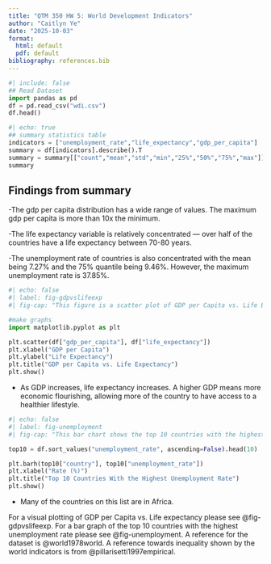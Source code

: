 ```yaml
---
title: "QTM 350 HW 5: World Development Indicators"
author: "Caitlyn Ye"
date: "2025-10-03" 
format:
  html: default
  pdf: default
bibliography: references.bib
---
```

```python
#| include: false
## Read Dataset
import pandas as pd
df = pd.read_csv("wdi.csv")
df.head()
```

```python
#| echo: true
## summary statistics table
indicators = ["unemployment_rate","life_expectancy","gdp_per_capita"]
summary = df[indicators].describe().T
summary = summary[["count","mean","std","min","25%","50%","75%","max"]]
summary
```

## Findings from summary
-The gdp per capita distribution has a wide range of values. The maximum gdp per capita is more than 10x the minimum.

-The life expectancy variable is relatively concentrated — over half of the countries have a life expectancy between 70-80 years.

-The unemployment rate of countries is also concentrated with the mean being 7.27% and the 75% quantile being 9.46%. However, the maximum unemployment rate is 37.85%. 

```python
#| echo: false 
#| label: fig-gdpvslifeexp
#| fig-cap: "This figure is a scatter plot of GDP per Capita vs. Life Expectancy for countries in the dataset"

#make graphs
import matplotlib.pyplot as plt

plt.scatter(df["gdp_per_capita"], df["life_expectancy"])
plt.xlabel("GDP per Capita")
plt.ylabel("Life Expectancy")
plt.title("GDP per Capita vs. Life Expectancy")
plt.show()
```
- As GDP increases, life expectancy increases. A higher GDP means more economic flourishing, allowing more of the country to have access to a healthier lifestyle.
```python
#| echo: false 
#| label: fig-unemployment
#| fig-cap: "This bar chart shows the top 10 countries with the highest unemployment rates"

top10 = df.sort_values("unemployment_rate", ascending=False).head(10)

plt.barh(top10["country"], top10["unemployment_rate"])
plt.xlabel("Rate (%)")
plt.title("Top 10 Countries With the Highest Unemployment Rate")
plt.show()
```
- Many of the countries on this list are in Africa.

For a visual plotting of GDP per Capita vs. Life expectancy please see @fig-gdpvslifeexp. For a bar graph of the top 10 countries with the highest unemployment rate please see @fig-unemployment. A reference for the dataset is @world1978world. A reference towards inequality shown by the world indicators is from @pillarisetti1997empirical.